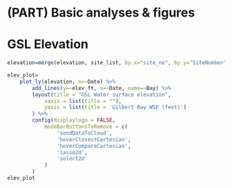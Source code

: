 # (PART) Basic analyses & figures {-}

# GSL Elevation {#elev-analyses}

```r
elevation=merge(elevation, site_list, by.x="site_no", by.y="SiteNumber", all.x=T)

elev_plot=
	plot_ly(elevation, x=~Date) %>%
		add_lines(y=~elev_ft, x=~Date, name=~Bay) %>%
		layout(title = "GSL Water surface elevation",
			xaxis = list(title = ""),
			yaxis = list(title = 'Gilbert Bay WSE (feet)')
		) %>% 
		config(displaylogo = FALSE,
			modeBarButtonsToRemove = c(
				'sendDataToCloud',
				'hoverClosestCartesian',
				'hoverCompareCartesian',
				'lasso2d',
				'select2d'
			)
		)
elev_plot
```

